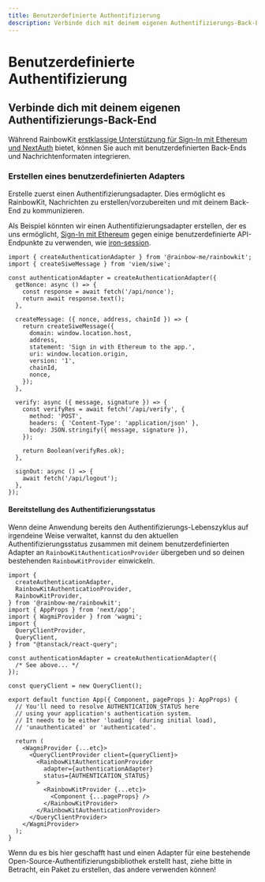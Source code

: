 ```yaml
---
title: Benutzerdefinierte Authentifizierung
description: Verbinde dich mit deinem eigenen Authentifizierungs-Back-End
---
```


# Benutzerdefinierte Authentifizierung

## Verbinde dich mit deinem eigenen Authentifizierungs-Back-End

Während RainbowKit [erstklassige Unterstützung für Sign-In mit Ethereum und NextAuth](/docs/authentication#set-up-sign-in-with-ethereum-and-nextauth) bietet, können Sie auch mit benutzerdefinierten Back-Ends und Nachrichtenformaten integrieren.

### Erstellen eines benutzerdefinierten Adapters

Erstelle zuerst einen Authentifizierungsadapter. Dies ermöglicht es RainbowKit, Nachrichten zu erstellen/vorzubereiten und mit deinem Back-End zu kommunizieren.

Als Beispiel könnten wir einen Authentifizierungsadapter erstellen, der es uns ermöglicht, [Sign-In mit Ethereum](https://login.xyz) gegen einige benutzerdefinierte API-Endpunkte zu verwenden, wie [iron-session](https://github.com/rainbow-me/rainbowkit/tree/main/examples/with-next-siwe-iron-session).

```tsx
import { createAuthenticationAdapter } from '@rainbow-me/rainbowkit';
import { createSiweMessage } from 'viem/siwe';

const authenticationAdapter = createAuthenticationAdapter({
  getNonce: async () => {
    const response = await fetch('/api/nonce');
    return await response.text();
  },

  createMessage: ({ nonce, address, chainId }) => {
    return createSiweMessage({
      domain: window.location.host,
      address,
      statement: 'Sign in with Ethereum to the app.',
      uri: window.location.origin,
      version: '1',
      chainId,
      nonce,
    });
  },

  verify: async ({ message, signature }) => {
    const verifyRes = await fetch('/api/verify', {
      method: 'POST',
      headers: { 'Content-Type': 'application/json' },
      body: JSON.stringify({ message, signature }),
    });

    return Boolean(verifyRes.ok);
  },

  signOut: async () => {
    await fetch('/api/logout');
  },
});
```

#### Bereitstellung des Authentifizierungsstatus

Wenn deine Anwendung bereits den Authentifizierungs-Lebenszyklus auf irgendeine Weise verwaltet, kannst du den aktuellen Authentifizierungsstatus zusammen mit deinem benutzerdefinierten Adapter an `RainbowKitAuthenticationProvider` übergeben und so deinen bestehenden `RainbowKitProvider` einwickeln.

```tsx
import {
  createAuthenticationAdapter,
  RainbowKitAuthenticationProvider,
  RainbowKitProvider,
} from '@rainbow-me/rainbowkit';
import { AppProps } from 'next/app';
import { WagmiProvider } from 'wagmi';
import {
  QueryClientProvider,
  QueryClient,
} from "@tanstack/react-query";

const authenticationAdapter = createAuthenticationAdapter({
  /* See above... */
});

const queryClient = new QueryClient();

export default function App({ Component, pageProps }: AppProps) {
  // You'll need to resolve AUTHENTICATION_STATUS here
  // using your application's authentication system.
  // It needs to be either 'loading' (during initial load),
  // 'unauthenticated' or 'authenticated'.

  return (
    <WagmiProvider {...etc}>
      <QueryClientProvider client={queryClient}>
        <RainbowKitAuthenticationProvider
          adapter={authenticationAdapter}
          status={AUTHENTICATION_STATUS}
        >
          <RainbowKitProvider {...etc}>
            <Component {...pageProps} />
          </RainbowKitProvider>
        </RainbowKitAuthenticationProvider>
      </QueryClientProvider>
    </WagmiProvider>
  );
}
```

Wenn du es bis hier geschafft hast und einen Adapter für eine bestehende Open-Source-Authentifizierungsbibliothek erstellt hast, ziehe bitte in Betracht, ein Paket zu erstellen, das andere verwenden können!

